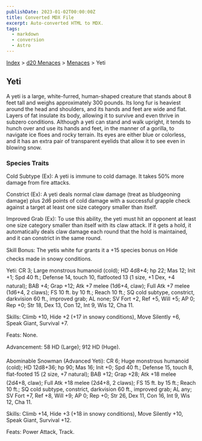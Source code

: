 ```yaml
---
publishDate: 2023-01-02T00:00:00Z
title: Converted MDX File
excerpt: Auto-converted HTML to MDX.
tags:
  - markdown
  - conversion
  - Astro
---
```






[Index](-index) > [d20 Menaces](menaces-d20-index) > [Menaces](menaces-d20-menaces-index) > Yeti




## Yeti


A yeti is a large, white-furred, human-shaped creature that stands about 8 feet tall and weighs approximately 300 pounds. Its long fur is heaviest around the head and shoulders, and its hands and feet are wide and flat. Layers of fat insulate its body, allowing it to survive and even thrive in subzero conditions. Although a yeti can stand and walk upright, it tends to hunch over and use its hands and feet, in the manner of a gorilla, to navigate ice floes and rocky terrain. Its eyes are either blue or colorless, and it has an extra pair of transparent eyelids that allow it to see even in blowing snow.


### Species Traits


Cold Subtype (Ex): A yeti is immune to cold damage. It takes 50% more damage from fire attacks.


Constrict (Ex): A yeti deals normal claw damage (treat as bludgeoning damage) plus 2d6 points of cold damage with a successful grapple check against a target at least one size category smaller than itself.


Improved Grab (Ex): To use this ability, the yeti must hit an opponent at least one size category smaller than itself with its claw attack. If it gets a hold, it automatically deals claw damage each round that the hold is maintained, and it can constrict in the same round.


Skill Bonus: The yetis white fur grants it a +15 species bonus on Hide checks made in snowy conditions.


Yeti: CR 3; Large monstrous humanoid (cold); HD 4d8+4; hp 22; Mas 12; Init +1; Spd 40 ft.; Defense 14, touch 10, flatfooted 13 (1 size, +1 Dex, +4 natural); BAB +4; Grap +12; Atk +7 melee (1d6+4, claw); Full Atk +7 melee (1d6+4, 2 claws); FS 10 ft. by 10 ft.; Reach 10 ft.; SQ cold subtype, constrict, darkvision 60 ft., improved grab; AL none; SV Fort +2, Ref +5, Will +5; AP 0; Rep +0; Str 18, Dex 13, Con 12, Int 9, Wis 12, Cha 11.


Skills: Climb +10, Hide +2 (+17 in snowy conditions), Move Silently +6, Speak Giant, Survival +7.


Feats: None.


Advancement: 58 HD (Large); 912 HD (Huge).


Abominable Snowman (Advanced Yeti): CR 6; Huge monstrous humanoid (cold); HD 12d8+36; hp 90; Mas 16; Init +0; Spd 40 ft.; Defense 15, touch 8, flat-footed 15 (2 size, +7 natural); BAB +12; Grap +28; Atk +18 melee (2d4+8, claw); Full Atk +18 melee (2d4+8, 2 claws); FS 15 ft. by 15 ft.; Reach 10 ft.; SQ cold subtype, constrict, darkvision 60 ft., improved grab; AL any; SV Fort +7, Ref +8, Will +9; AP 0; Rep +0; Str 26, Dex 11, Con 16, Int 9, Wis 12, Cha 11.


Skills: Climb +14, Hide +3 (+18 in snowy conditions), Move Silently +10, Speak Giant, Survival +12.


Feats: Power Attack, Track.



